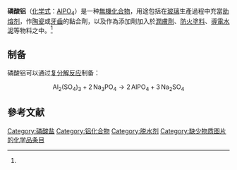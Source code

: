 {{Chembox
| Name = 磷酸铝
| Reference = <ref name="P">{{cite web|url=http://product.cheminfo.gov.cn/B0304/B03043901.htm|title=磷酸铝|publisher=中国化工信息网|accessdate=2008-08-05|language=zh-cn|deadurl=yes|archiveurl=https://web.archive.org/web/20070829063021/http://product.cheminfo.gov.cn/B0304/B03043901.htm|archivedate=2007-08-29}}</ref>
| ImageFile = Fosforečnan hlinitý.PNG
| Section1 = {{Chembox Identifiers
| UNII_Ref = {{fdacite|correct|FDA}}
| UNII = F92V3S521O
| InChI = 1/Al.H3O4P/c;1-5(2,3)4/h;(H3,1,2,3,4)/q+3;/p-3/rAlO4P/c2-6-3-1(4-6)5-6
| SMILES = O=P12O[Al](O1)O2
| InChIKey = ILRRQNADMUWWFW-ITXURHEJAW
| InChI1 = 1/Al.H3O4P/c;1-5(2,3)4/h;(H3,1,2,3,4)/q+3;/p-3
| InChIKey1 = ILRRQNADMUWWFW-DFZHHIFOAZ
| SMILES1 = [Al+3].[O-]P([O-])([O-])=O
| StdInChI_Ref = {{stdinchicite|correct|chemspider}}
| StdInChI = 1S/Al.H3O4P/c;1-5(2,3)4/h;(H3,1,2,3,4)/q+3;/p-3
| StdInChIKey_Ref = {{stdinchicite|correct|chemspider}}
| StdInChIKey = ILRRQNADMUWWFW-UHFFFAOYSA-K
| CASNo = 7784-30-7
| CASNo_Ref = {{cascite|correct|CAS}} <br> 22784-12-9 (trihydrate)
| ChemSpiderID_Ref = {{chemspidercite|correct|chemspider}}
| ChemSpiderID = 58204
| PubChem = 64655
| RTECS = TB6450000
| ATCCode_prefix = A02
| ATCCode_suffix = AB03
  }}
| Section2 = {{Chembox Properties
| Formula = AlPO<sub>4</sub>
| MolarMass = 121.952
| Appearance = 白色， 结晶粉体
| Density = 2.566 g/cm<sup>3</sup>, 固态
| Solubility = 不溶
| SolubilityProduct = 6.3{{e|−19}}
|   SolubleOther = 溶于浓[[盐酸|盐酸]]、浓[[硝酸|硝酸]]、[[碱|碱]]及[[醇|醇]]
|   MeltingPtC = 1800
| MeltingPt = 遇熱[[分解|分解]]
| BoilingPt =
|   RefractIndex = 1.546 <ref>Pradyot Patnaik. ''Handbook of Inorganic Chemicals''. McGraw-Hill, 2002, ISBN 0-07-049439-8</ref>
  }}
| Section7 = {{Chembox Hazards
| NFPA-H = 2
| NFPA-R = 0
| NFPA-F = 0
  }}
| Section7 = {{Chembox Hazards
| EUClass = Xi
|   NFPA-H = 2
|   NFPA-R = 0
|   NFPA-F = 0
| RPhrases = {{R36/37/38}}
| SPhrases = {{S26}}
| LD50 = 4640 mg/kg (rat, oral) <br> > 4640 mg/kg (rabbit, dermal)
  }}
}}

'''磷酸铝'''（[[化学式|化学式]]：[[铝|Al]][[磷|P]][[氧|O<sub>4</sub>]]）是一种[[無機化合物|無機化合物]]，用途包括在[[玻璃|玻璃]]生產過程中充當[[助熔剂|助熔剂]]，作[[陶瓷|陶瓷]]或[[牙齒|牙齒]]的黏合劑，以及作為添加劑加入於[[潤膚劑|潤膚劑]]、[[防火塗料|防火塗料]]、[[導電水泥|導電水泥]]等物料之中。<ref name="P" />

== 制备 ==
磷酸铝可以通过[[复分解反应|复分解反应]]制备：
:<math>\mathrm{Al_2(SO_4)_3 + 2 \, Na_3PO_4 \longrightarrow 2 \, AlPO_4 + 3 \, Na_2SO_4}</math>
== 參考文献 ==
{{Reflist|}}

{{無機化合物小作品}}
{{铝化合物}}
{{磷酸盐}}

{{抗酸药}}
[[Category:磷酸盐|Category:磷酸盐]]
[[Category:铝化合物|Category:铝化合物]]
[[Category:脱水剂|Category:脱水剂]]
[[Category:缺少物质图片的化学品条目|Category:缺少物质图片的化学品条目]]
